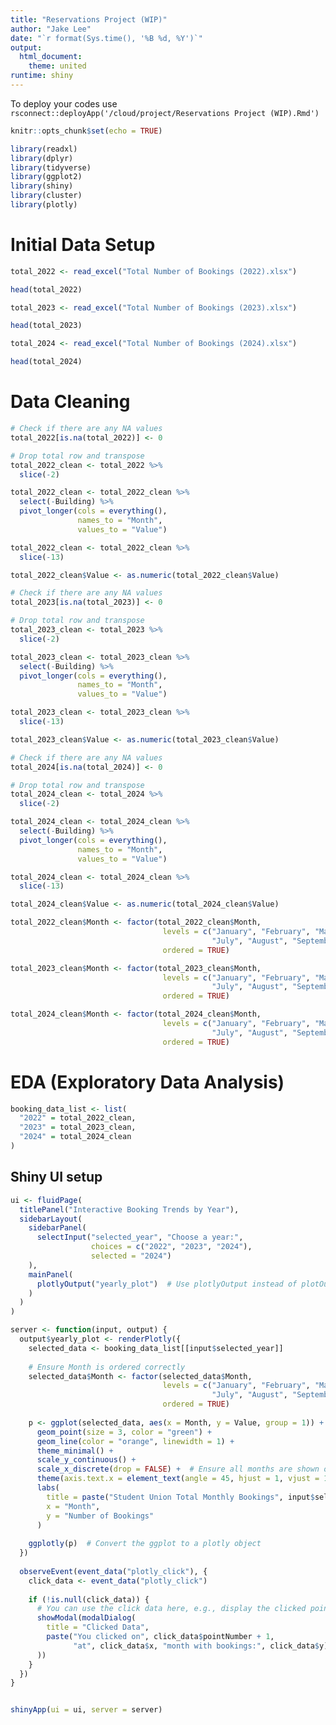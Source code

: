 ```yaml
---
title: "Reservations Project (WIP)"
author: "Jake Lee"
date: "`r format(Sys.time(), '%B %d, %Y')`"
output: 
  html_document:
    theme: united
runtime: shiny
---
```


To deploy your codes use `rsconnect::deployApp('/cloud/project/Reservations Project (WIP).Rmd')`

```r
knitr::opts_chunk$set(echo = TRUE)
```

```r
library(readxl)
library(dplyr)
library(tidyverse)
library(ggplot2)
library(shiny)
library(cluster)
library(plotly)
```

# Initial Data Setup

```r
total_2022 <- read_excel("Total Number of Bookings (2022).xlsx")

head(total_2022)

total_2023 <- read_excel("Total Number of Bookings (2023).xlsx")

head(total_2023)

total_2024 <- read_excel("Total Number of Bookings (2024).xlsx")

head(total_2024)
```

# Data Cleaning
```r
# Check if there are any NA values
total_2022[is.na(total_2022)] <- 0

# Drop total row and transpose
total_2022_clean <- total_2022 %>%
  slice(-2)

total_2022_clean <- total_2022_clean %>%
  select(-Building) %>%
  pivot_longer(cols = everything(),
               names_to = "Month",
               values_to = "Value")

total_2022_clean <- total_2022_clean %>%
  slice(-13)

total_2022_clean$Value <- as.numeric(total_2022_clean$Value)
```

```r
# Check if there are any NA values
total_2023[is.na(total_2023)] <- 0

# Drop total row and transpose
total_2023_clean <- total_2023 %>%
  slice(-2)

total_2023_clean <- total_2023_clean %>%
  select(-Building) %>%
  pivot_longer(cols = everything(),
               names_to = "Month",
               values_to = "Value")

total_2023_clean <- total_2023_clean %>%
  slice(-13)

total_2023_clean$Value <- as.numeric(total_2023_clean$Value)


```

```r
# Check if there are any NA values
total_2024[is.na(total_2024)] <- 0

# Drop total row and transpose
total_2024_clean <- total_2024 %>%
  slice(-2)

total_2024_clean <- total_2024_clean %>%
  select(-Building) %>%
  pivot_longer(cols = everything(),
               names_to = "Month",
               values_to = "Value")

total_2024_clean <- total_2024_clean %>%
  slice(-13)

total_2024_clean$Value <- as.numeric(total_2024_clean$Value)
```

```r
total_2022_clean$Month <- factor(total_2022_clean$Month, 
                                  levels = c("January", "February", "March", "April", "May", "June", 
                                             "July", "August", "September", "October", "November", "December"),
                                  ordered = TRUE)

total_2023_clean$Month <- factor(total_2023_clean$Month, 
                                  levels = c("January", "February", "March", "April", "May", "June", 
                                             "July", "August", "September", "October", "November", "December"),
                                  ordered = TRUE)

total_2024_clean$Month <- factor(total_2024_clean$Month, 
                                  levels = c("January", "February", "March", "April", "May", "June", 
                                             "July", "August", "September", "October", "November", "December"),
                                  ordered = TRUE)
```

# EDA (Exploratory Data Analysis)

```r
booking_data_list <- list(
  "2022" = total_2022_clean,
  "2023" = total_2023_clean,
  "2024" = total_2024_clean
)
```

## Shiny UI setup
```r
ui <- fluidPage(
  titlePanel("Interactive Booking Trends by Year"),
  sidebarLayout(
    sidebarPanel(
      selectInput("selected_year", "Choose a year:", 
                  choices = c("2022", "2023", "2024"),
                  selected = "2024")
    ),
    mainPanel(
      plotlyOutput("yearly_plot")  # Use plotlyOutput instead of plotOutput
    )
  )
)

server <- function(input, output) {
  output$yearly_plot <- renderPlotly({
    selected_data <- booking_data_list[[input$selected_year]]
    
    # Ensure Month is ordered correctly
    selected_data$Month <- factor(selected_data$Month, 
                                  levels = c("January", "February", "March", "April", "May", "June", 
                                             "July", "August", "September", "October", "November", "December"),
                                  ordered = TRUE)
    
    p <- ggplot(selected_data, aes(x = Month, y = Value, group = 1)) +
      geom_point(size = 3, color = "green") +
      geom_line(color = "orange", linewidth = 1) +
      theme_minimal() +
      scale_y_continuous() +
      scale_x_discrete(drop = FALSE) +  # Ensure all months are shown on x-axis
      theme(axis.text.x = element_text(angle = 45, hjust = 1, vjust = 1)) +  # Rotate x labels to avoid overlap
      labs(
        title = paste("Student Union Total Monthly Bookings", input$selected_year),
        x = "Month",
        y = "Number of Bookings"
      )
    
    ggplotly(p)  # Convert the ggplot to a plotly object
  })
  
  observeEvent(event_data("plotly_click"), {
    click_data <- event_data("plotly_click")
    
    if (!is.null(click_data)) {
      # You can use the click data here, e.g., display the clicked point's information
      showModal(modalDialog(
        title = "Clicked Data",
        paste("You clicked on", click_data$pointNumber + 1, 
              "at", click_data$x, "month with bookings:", click_data$y)
      ))
    }
  })
}


shinyApp(ui = ui, server = server)
```

